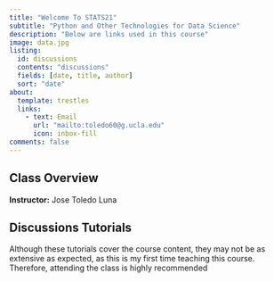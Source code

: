```yaml
---
title: "Welcome To STATS21"
subtitle: "Python and Other Technologies for Data Science"
description: "Below are links used in this course"
image: data.jpg
listing:
  id: discussions
  contents: "discussions"
  fields: [date, title, author]
  sort: "date"
about:
  template: trestles
  links:
    - text: Email
      url: "mailto:toledo60@g.ucla.edu"
      icon: inbox-fill
comments: false
---
```

::: {.column-page}

## Class Overview

**Instructor:** Jose Toledo Luna



## Discussions Tutorials

Although these tutorials cover the course content, they may not be as extensive as expected, as this is my first time teaching this course. Therefore, attending the class is highly recommended


:::{#discussions}
:::




:::



